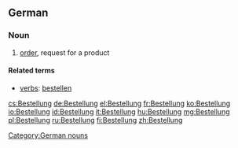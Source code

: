 ==German==
===Noun===
{{de-noun|g=f|plural=Bestellungen}}

# [[order]], request for a product

====Related terms====
*[[verbs]]: [[bestellen]]

[[Category:German nouns]]

[[cs:Bestellung]]
[[de:Bestellung]]
[[el:Bestellung]]
[[fr:Bestellung]]
[[ko:Bestellung]]
[[io:Bestellung]]
[[id:Bestellung]]
[[it:Bestellung]]
[[hu:Bestellung]]
[[mg:Bestellung]]
[[pl:Bestellung]]
[[ru:Bestellung]]
[[fi:Bestellung]]
[[zh:Bestellung]]